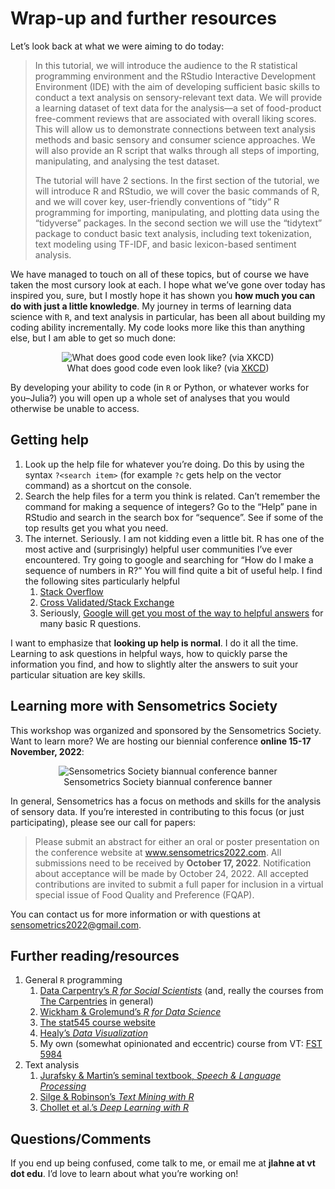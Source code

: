 # Wrap-up and further resources

Let's look back at what we were aiming to do today:

> In this tutorial, we will introduce the audience to the R statistical programming environment and the RStudio Interactive Development Environment (IDE) with the aim of developing sufficient basic skills to conduct a text analysis on sensory-relevant text data. We will provide a learning dataset of text data for the analysis—a set of food-product free-comment reviews that are associated with overall liking scores. This will allow us to demonstrate connections between text analysis methods and basic sensory and consumer science approaches. We will also provide an R script that walks through all steps of importing, manipulating, and analysing the test dataset.
>
> The tutorial will have 2 sections. In the first section of the tutorial, we will introduce R and RStudio, we will cover the basic commands of R, and we will cover key, user-friendly conventions of ”tidy” R programming for importing, manipulating, and plotting data using the “tidyverse” packages. In the second section we will use the “tidytext” package to conduct basic text analysis, including text tokenization, text modeling using TF-IDF, and basic lexicon-based sentiment analysis.

We have managed to touch on all of these topics, but of course we have taken the most cursory look at each.  I hope what we've gone over today has inspired you, sure, but I mostly hope it has shown you **how much you can do with just a little knowledge**.  My journey in terms of learning data science with `R`, and text analysis in particular, has been all about building my coding ability incrementally.  My code looks more like this than anything else, but I am able to get so much done:

<center>

![What does good code even look like? (via [XKCD](https://xkcd.com/844/))](https://imgs.xkcd.com/comics/good_code.png)

</center>

By developing your ability to code (in `R` or Python, or whatever works for you--Julia?) you will open up a whole set of analyses that you would otherwise be unable to access.

## Getting help

1.  Look up the help file for whatever you're doing. Do this by using the syntax `?<search item>` (for example `?c` gets help on the vector command) as a shortcut on the console.
2.  Search the help files for a term you think is related. Can't remember the command for making a sequence of integers? Go to the "Help" pane in RStudio and search in the search box for "sequence". See if some of the top results get you what you need.
3.  The internet. Seriously. I am not kidding even a little bit. R has one of the most active and (surprisingly) helpful user communities I've ever encountered. Try going to google and searching for "How do I make a sequence of numbers in R?" You will find quite a bit of useful help. I find the following sites particularly helpful
    1.  [Stack Overflow](https://stackoverflow.com/questions/tagged/r)
    2.  [Cross Validated/Stack Exchange](https://stats.stackexchange.com/questions/tagged/r)
    3.  Seriously, [Google will get you most of the way to helpful answers](https://is.gd/80V5zF) for many basic R questions.

I want to emphasize that **looking up help is normal**. I do it all the time. Learning to ask questions in helpful ways, how to quickly parse the information you find, and how to slightly alter the answers to suit your particular situation are key skills.

## Learning more with Sensometrics Society

This workshop was organized and sponsored by the Sensometrics Society.  Want to learn more?  We are hosting our biennial conference **online 15-17 November, 2022**:

<center>

![Sensometrics Society biannual conference banner](img/sensometrics-logo-2022.png)

</center>

In general, Sensometrics has a focus on methods and skills for the analysis of sensory data.  If you're interested in contributing to this focus (or just participating), please see our call for papers:

> Please submit an abstract for either an oral or poster presentation on the conference website at [www.sensometrics2022.com](http://sensometric.org/2022). All submissions need to be received by **October 17, 2022**. Notification about acceptance will be made by October 24, 2022. All accepted contributions are invited to submit a full paper for inclusion in a virtual special issue of Food Quality and Preference (FQAP). 

You can contact us for more information or with questions at [sensometrics2022@gmail.com](mailto:sensometrics2022@gmail.com).

## Further reading/resources

1.  General `R` programming
    1.  [Data Carpentry's *R for Social Scientists*](https://datacarpentry.org/r-socialsci/) (and, really the courses from [The Carpentries](https://carpentries.org/) in general)
    1.  [Wickham & Grolemund's *R for Data Science*](https://r4ds.had.co.nz/)
    2.  [The stat545 course website](https://stat545.com/)
    2.  [Healy's *Data Visualization*](https://socviz.co/)
    3.  My own (somewhat opinionated and eccentric) course from VT: [FST 5984](https://jlahne.github.io/food-data-science-2022/)
2.  Text analysis
    1.  [Jurafsky & Martin's seminal textbook, *Speech & Language Processing*](https://web.stanford.edu/~jurafsky/slp3/)
    2.  [Silge & Robinson's *Text Mining with R*](https://www.tidytextmining.com/)
    3.  [Chollet et al.'s *Deep Learning with R*](https://www.manning.com/books/deep-learning-with-r-second-edition)
  
## Questions/Comments

If you end up being confused, come talk to me, or email me at **jlahne at vt dot edu**.  I'd love to learn about what you're working on! 